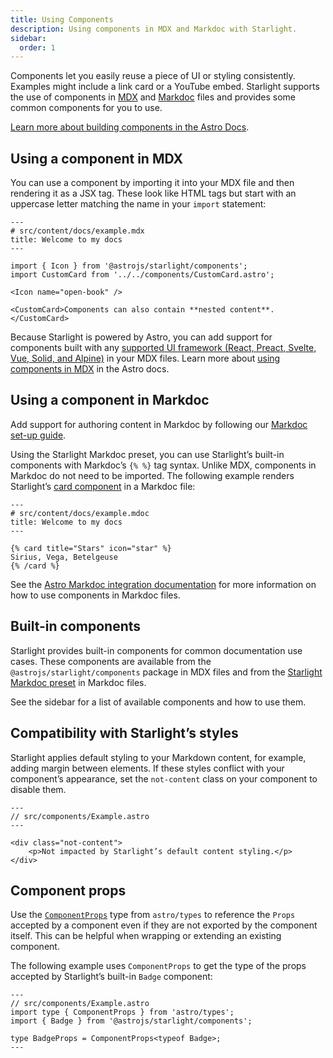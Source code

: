 ```yaml
---
title: Using Components
description: Using components in MDX and Markdoc with Starlight.
sidebar:
  order: 1
---
```


Components let you easily reuse a piece of UI or styling consistently.
Examples might include a link card or a YouTube embed.
Starlight supports the use of components in [MDX](https://mdxjs.com/) and [Markdoc](https://markdoc.dev/) files and provides some common components for you to use.

[Learn more about building components in the Astro Docs](https://docs.astro.build/en/basics/astro-components/).

## Using a component in MDX

You can use a component by importing it into your MDX file and then rendering it as a JSX tag.
These look like HTML tags but start with an uppercase letter matching the name in your `import` statement:

```mdx
---
# src/content/docs/example.mdx
title: Welcome to my docs
---

import { Icon } from '@astrojs/starlight/components';
import CustomCard from '../../components/CustomCard.astro';

<Icon name="open-book" />

<CustomCard>Components can also contain **nested content**.</CustomCard>
```

Because Starlight is powered by Astro, you can add support for components built with any [supported UI framework (React, Preact, Svelte, Vue, Solid, and Alpine)](https://docs.astro.build/en/guides/framework-components/) in your MDX files.
Learn more about [using components in MDX](https://docs.astro.build/en/guides/integrations-guide/mdx/#using-components-in-mdx) in the Astro docs.

## Using a component in Markdoc

Add support for authoring content in Markdoc by following our [Markdoc set-up guide](/guides/authoring-content/#markdoc).

Using the Starlight Markdoc preset, you can use Starlight’s built-in components with Markdoc’s `{% %}` tag syntax.
Unlike MDX, components in Markdoc do not need to be imported.
The following example renders Starlight’s [card component](/components/cards/) in a Markdoc file:

```markdoc
---
# src/content/docs/example.mdoc
title: Welcome to my docs
---

{% card title="Stars" icon="star" %}
Sirius, Vega, Betelgeuse
{% /card %}
```

See the [Astro Markdoc integration documentation](https://docs.astro.build/en/guides/integrations-guide/markdoc/#render-components) for more information on how to use components in Markdoc files.

## Built-in components

Starlight provides built-in components for common documentation use cases.
These components are available from the `@astrojs/starlight/components` package in MDX files and from the [Starlight Markdoc preset](/guides/authoring-content/#markdoc) in Markdoc files.

See the sidebar for a list of available components and how to use them.

## Compatibility with Starlight’s styles

Starlight applies default styling to your Markdown content, for example, adding margin between elements.
If these styles conflict with your component’s appearance, set the `not-content` class on your component to disable them.

```astro 'class="not-content"'
---
// src/components/Example.astro
---

<div class="not-content">
	<p>Not impacted by Starlight’s default content styling.</p>
</div>
```

## Component props

Use the [`ComponentProps`](https://docs.astro.build/en/guides/typescript/#componentprops-type) type from `astro/types` to reference the `Props` accepted by a component even if they are not exported by the component itself.
This can be helpful when wrapping or extending an existing component.

The following example uses `ComponentProps` to get the type of the props accepted by Starlight’s built-in `Badge` component:

```astro
---
// src/components/Example.astro
import type { ComponentProps } from 'astro/types';
import { Badge } from '@astrojs/starlight/components';

type BadgeProps = ComponentProps<typeof Badge>;
---
```
